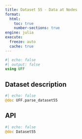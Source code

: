```yaml
---
title: Dataset 55 - Data at Nodes
format:
  html:
    toc: true
    number-sections: true
engine: julia
execute:
  freeze: auto
  cache: true
---
```


```julia
#| echo: false
#| output: false
using UFF
```

## Dataset description

```julia
#| echo: false
@doc UFF.parse_dataset55
```

## API

::: {.api}
```julia
#| echo: false
@doc Dataset55
```
:::
